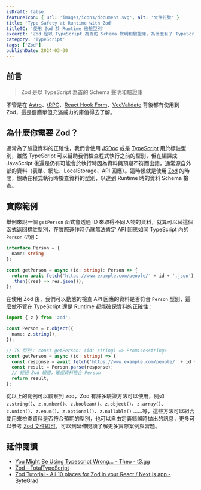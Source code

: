 ```yaml
---
isDraft: false
featureIcon: { url: 'images/icons/document.svg', alt: '文件符號' }
title: 'Type Safety at Runtime with Zod'
titleTC: '使用 Zod 於 Runtime 檢驗型別'
excerpt: 'Zod 是以 TypeScript 為首的 Schema 聲明和驗證庫，為什麼有了 TypeScript 還需要 Zod？輕易的撰寫 Runtime 資料驗證就是 Zod 的目的。'
category: 'TypeScript'
tags: ['Zod']
publishDate: 2024-03-30
---
```


## 前言

> Zod 是以 TypeScript 為首的 Schema 聲明和驗證庫

不管是在 [Astro](https://astro.build/)、[tRPC](https://trpc.io/)、[React Hook Form](https://react-hook-form.com/)、[VeeValidate](https://vee-validate.logaretm.com/v4/) 背後都有使用到 Zod，這是個簡單但充滿威力的庫值得去了解。

## 為什麼你需要 Zod？

通常為了驗證資料的正確性，我們會使用 [JSDoc](https://jsdoc.app/) 或是 [TypeScript](https://www.typescriptlang.org/) 用於標註型別，雖然 TypeScript 可以幫助我們檢查程式執行之前的型別，但在編譯成 JavaScript 後還是仍有可能會於執行時因為資料與預期不符而出錯，通常源自外部的資料（表單、網址、LocalStorage、API 回應）。這時候就是使用 [Zod](https://zod.dev/) 的時間，協助在程式執行時檢查資料的型別，以達到 Runtime 時的資料 Schema 檢查。

## 實際範例

舉例來說一個 `getPerson` 函式會透過 ID 來取得不同人物的資料，就算可以替這個函式返回標註型別，在實際運作時仍就無法肯定 API 回應如同 TypeScript 內的 `Person` 型別：

```ts
interface Person = {
  name: string
};

const getPerson = async (id: string): Person => {
  return await fetch('https://www.example.com/people/' + id + '.json')
  .then((res) => res.json());
};
```

在使用 Zod 後，我們可以動態的檢查 API 回應的資料是否符合 `Person` 型別，這麼做不管在 TypeScript 還是 Runtime 都能確保資料的正確性：

```ts
import { z } from 'zod';

const Person = z.object({
  name: z.string(),
});

// TS 型別： const getPerson: (id: string) => Promise<string>
const getPerson = async (id: string) => {
  const response = await fetch('https://www.example.com/people/' + id + '.json').then((res) => res.json());
  const result = Person.parse(response);
  // 經過 Zod 驗證，確保資料符合 Person
  return result;
};
```

從以上的範例可以觀察到 zod，Zod 有許多驗證方法可以使用，例如 `z.string()`、`z.number()`、`z.boolean()`、`z.object()`、`z.array()`、`z.union()`、`z.enum()`、`z.optional()`、`z.nullable()` ……等，這些方法可以組合使用來檢查資料是否符合預期的型別，也可以自由定義錯誤時拋出的訊息，更多可以參考 [Zod 文件即可](https://zod.dev/?id=introduction)，可以到延伸閱讀了解更多實際案例與習題。

## 延伸閱讀

- [You Might Be Using Typescript Wrong... - Theo - t3.gg](https://www.youtube.com/watch?v=RmGHnYUqQ4k)
- [Zod - TotalTypeScript](https://www.totaltypescript.com/tutorials/zod)
- [Zod Tutorial - All 10 places for Zod in your React / Next.js app - ByteGrad](https://www.youtube.com/watch?v=AeQ3f4zmSMs)
